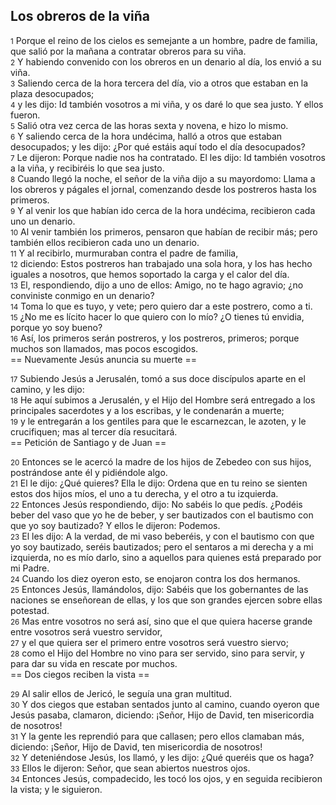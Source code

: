 == Los obreros de la viña ==

{{anchor|1}} <small>1</small> Porque el reino de los cielos es semejante a un hombre, padre de familia, que salió por la mañana a contratar obreros para su viña.<br>
{{anchor|2}} <small>2</small> Y habiendo convenido con los obreros en un denario al día, los envió a su viña.<br>
{{anchor|3}} <small>3</small> Saliendo cerca de la hora tercera del día, vio a otros que estaban en la plaza desocupados;<br>
{{anchor|4}} <small>4</small> y les dijo: Id también vosotros a mi viña, y os daré lo que sea justo. Y ellos fueron.<br>
{{anchor|5}} <small>5</small> Salió otra vez cerca de las horas sexta y novena, e hizo lo mismo.<br>
{{anchor|6}} <small>6</small> Y saliendo cerca de la hora undécima, halló a otros que estaban desocupados; y les dijo: ¿Por qué estáis aquí todo el día desocupados?<br>
{{anchor|7}} <small>7</small> Le dijeron: Porque nadie nos ha contratado. El les dijo: Id también vosotros a la viña, y recibiréis lo que sea justo.<br>
{{anchor|8}} <small>8</small> Cuando llegó la noche, el señor de la viña dijo a su mayordomo: Llama a los obreros y págales el jornal, comenzando desde los postreros hasta los primeros.<br>
{{anchor|9}} <small>9</small> Y al venir los que habían ido cerca de la hora undécima, recibieron cada uno un denario.<br>
{{anchor|10}} <small>10</small> Al venir también los primeros, pensaron que habían de recibir más; pero también ellos recibieron cada uno un denario.<br>
{{anchor|11}} <small>11</small> Y al recibirlo, murmuraban contra el padre de familia,<br>
{{anchor|12}} <small>12</small> diciendo: Estos postreros han trabajado una sola hora, y los has hecho iguales a nosotros, que hemos soportado la carga y el calor del día.<br>
{{anchor|13}} <small>13</small> El, respondiendo, dijo a uno de ellos: Amigo, no te hago agravio; ¿no conviniste conmigo en un denario?<br>
{{anchor|14}} <small>14</small> Toma lo que es tuyo, y vete; pero quiero dar a este postrero, como a ti.<br>
{{anchor|15}} <small>15</small> ¿No me es lícito hacer lo que quiero con lo mío? ¿O tienes tú envidia, porque yo soy bueno?<br>
{{anchor|16}} <small>16</small> Así, los primeros serán postreros, y los postreros, primeros; porque muchos son llamados, mas pocos escogidos.<br>
== Nuevamente Jesús anuncia su muerte ==

{{anchor|17}} <small>17</small> Subiendo Jesús a Jerusalén, tomó a sus doce discípulos aparte en el camino, y les dijo:<br>
{{anchor|18}} <small>18</small> He aquí subimos a Jerusalén, y el Hijo del Hombre será entregado a los principales sacerdotes y a los escribas, y le condenarán a muerte;<br>
{{anchor|19}} <small>19</small> y le entregarán a los gentiles para que le escarnezcan, le azoten, y le crucifiquen; mas al tercer día resucitará.<br>
== Petición de Santiago y de Juan ==

{{anchor|20}} <small>20</small> Entonces se le acercó la madre de los hijos de Zebedeo con sus hijos, postrándose ante él y pidiéndole algo.<br>
{{anchor|21}} <small>21</small> El le dijo: ¿Qué quieres? Ella le dijo: Ordena que en tu reino se sienten estos dos hijos míos, el uno a tu derecha, y el otro a tu izquierda.<br>
{{anchor|22}} <small>22</small> Entonces Jesús respondiendo, dijo: No sabéis lo que pedís. ¿Podéis beber del vaso que yo he de beber, y ser bautizados con el bautismo con que yo soy bautizado? Y ellos le dijeron: Podemos.<br>
{{anchor|23}} <small>23</small> El les dijo: A la verdad, de mi vaso beberéis, y con el bautismo con que yo soy bautizado, seréis bautizados; pero el sentaros a mi derecha y a mi izquierda, no es mío darlo, sino a aquellos para quienes está preparado por mi Padre.<br>
{{anchor|24}} <small>24</small> Cuando los diez oyeron esto, se enojaron contra los dos hermanos.<br>
{{anchor|25}} <small>25</small> Entonces Jesús, llamándolos, dijo: Sabéis que los gobernantes de las naciones se enseñorean de ellas, y los que son grandes ejercen sobre ellas potestad.<br>
{{anchor|26}} <small>26</small> Mas entre vosotros no será así, sino que el que quiera hacerse grande entre vosotros será vuestro servidor,<br>
{{anchor|27}} <small>27</small> y el que quiera ser el primero entre vosotros será vuestro siervo;<br>
{{anchor|28}} <small>28</small> como el Hijo del Hombre no vino para ser servido, sino para servir, y para dar su vida en rescate por muchos.<br>
== Dos ciegos reciben la vista ==

{{anchor|29}} <small>29</small> Al salir ellos de Jericó, le seguía una gran multitud.<br>
{{anchor|30}} <small>30</small> Y dos ciegos que estaban sentados junto al camino, cuando oyeron que Jesús pasaba, clamaron, diciendo: ¡Señor, Hijo de David, ten misericordia de nosotros!<br>
{{anchor|31}} <small>31</small> Y la gente les reprendió para que callasen; pero ellos clamaban más, diciendo: ¡Señor, Hijo de David, ten misericordia de nosotros!<br>
{{anchor|32}} <small>32</small> Y deteniéndose Jesús, los llamó, y les dijo: ¿Qué queréis que os haga?<br>
{{anchor|33}} <small>33</small> Ellos le dijeron: Señor, que sean abiertos nuestros ojos.<br>
{{anchor|34}} <small>34</small> Entonces Jesús, compadecido, les tocó los ojos, y en seguida recibieron la vista; y le siguieron.<br>
